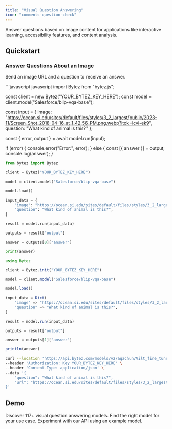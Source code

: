 ```yaml
---
title: "Visual Question Answering"
icon: "comments-question-check"
---
```

<Tip>Answer questions based on image content for applications like interactive learning, accessibility features, and content analysis.</Tip>

## Quickstart

### Answer Questions About an Image

Send an image URL and a question to receive an answer.

<CodeGroup>
```javascript javascript 
import Bytez from "bytez.js";

const client = new Bytez("YOUR_BYTEZ_KEY_HERE");
const model = client.model("Salesforce/blip-vqa-base");

const input = {
  image: "https://ocean.si.edu/sites/default/files/styles/3_2_largest/public/2023-11/Screen_Shot_2018-04-16_at_1_42_56_PM.png.webp?itok=Icvi-ek9",
  question: "What kind of animal is this?"
};

const { error, output } = await model.run(input);

if (error) {
  console.error("Error:", error);
} else {
  const [{ answer }] = output;
  console.log(answer);
}

```python python
from bytez import Bytez

client = Bytez("YOUR_BYTEZ_KEY_HERE")

model = client.model("Salesforce/blip-vqa-base")

model.load()

input_data = {
    "image": "https://ocean.si.edu/sites/default/files/styles/3_2_largest/public/2023-11/Screen_Shot_2018-04-16_at_1_42_56_PM.png.webp?itok=Icvi-ek9",
    "question": "What kind of animal is this?",
}

result = model.run(input_data)

outputs = result["output"]

answer = outputs[0]["answer"]

print(answer)
```

```julia julia
using Bytez

client = Bytez.init("YOUR_BYTEZ_KEY_HERE")

model = client.model("Salesforce/blip-vqa-base")

model.load()

input_data = Dict(
	"image" => "https://ocean.si.edu/sites/default/files/styles/3_2_largest/public/2023-11/Screen_Shot_2018-04-16_at_1_42_56_PM.png.webp?itok=Icvi-ek9",
	"question" => "What kind of animal is this?",
)

result = model.run(input_data)

outputs = result["output"]

answer = outputs[1]["answer"]

println(answer)
```

```bash rest
curl --location 'https://api.bytez.com/models/v2/aqachun/Vilt_fine_tune_2000' \
--header 'Authorization: Key YOUR_BYTEZ_KEY_HERE' \
--header 'Content-Type: application/json' \
--data '{
    "question": "What kind of animal is this?",
    "url": "https://ocean.si.edu/sites/default/files/styles/3_2_largest/public/2023-11/Screen_Shot_2018-04-16_at_1_42_56_PM.png.webp?itok=Icvi-ek9"
}'
```

</CodeGroup>

## Demo

<CardGroup>

<Card title="Explore Models" href="/model-api/playground/models" icon="cube">
  Discover 117+ visual question answering models. Find the right model for your use case.
</Card>

<Card title="API Playground" href="/model-api/playground/open-source/examples/multi-input/visual-question-answering" icon="webhook">
  Experiment with our API using an example model.
</Card>

</CardGroup>